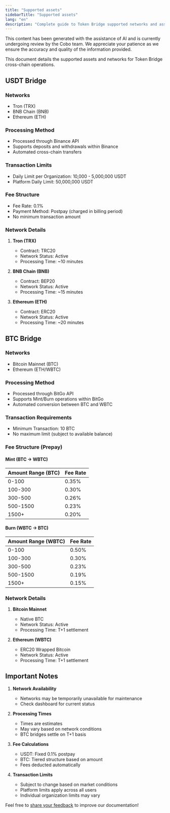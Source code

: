 ```yaml
---
title: "Supported assets"
sidebarTitle: "Supported assets"
lang: "en"
description: "Complete guide to Token Bridge supported networks and assets. Details on USDT bridging across Tron, BNB Chain, and Ethereum, including limits, fees, and processing methods."
---
```


<Note>This content has been generated with the assistance of AI and is currently undergoing review by the Cobo team. We appreciate your patience as we ensure the accuracy and quality of the information provided.</Note>

This document details the supported assets and networks for Token Bridge cross-chain operations.

## USDT Bridge

### Networks
- Tron (TRX)
- BNB Chain (BNB)
- Ethereum (ETH)

### Processing Method
- Processed through Binance API
- Supports deposits and withdrawals within Binance
- Automated cross-chain transfers

### Transaction Limits
- Daily Limit per Organization: 10,000 - 5,000,000 USDT
- Platform Daily Limit: 50,000,000 USDT

### Fee Structure
- Fee Rate: 0.1%
- Payment Method: Postpay (charged in billing period)
- No minimum transaction amount

### Network Details
1. **Tron (TRX)**
   - Contract: TRC20
   - Network Status: Active
   - Processing Time: ~10 minutes

2. **BNB Chain (BNB)**
   - Contract: BEP20
   - Network Status: Active
   - Processing Time: ~15 minutes

3. **Ethereum (ETH)**
   - Contract: ERC20
   - Network Status: Active
   - Processing Time: ~20 minutes

## BTC Bridge

### Networks
- Bitcoin Mainnet (BTC)
- Ethereum (ETH/WBTC)

### Processing Method
- Processed through BitGo API
- Supports Mint/Burn operations within BitGo
- Automated conversion between BTC and WBTC

### Transaction Requirements
- Minimum Transaction: 10 BTC
- No maximum limit (subject to available balance)

### Fee Structure (Prepay)

#### Mint (BTC → WBTC)
| Amount Range (BTC) | Fee Rate |
|-------------------|----------|
| 0-100             | 0.35%    |
| 100-300           | 0.30%    |
| 300-500           | 0.26%    |
| 500-1500          | 0.23%    |
| 1500+             | 0.20%    |

#### Burn (WBTC → BTC)
| Amount Range (WBTC) | Fee Rate |
|-------------------|----------|
| 0-100             | 0.50%    |
| 100-300           | 0.30%    |
| 300-500           | 0.23%    |
| 500-1500          | 0.19%    |
| 1500+             | 0.15%    |

### Network Details
1. **Bitcoin Mainnet**
   - Native BTC
   - Network Status: Active
   - Processing Time: T+1 settlement

2. **Ethereum (WBTC)**
   - ERC20 Wrapped Bitcoin
   - Network Status: Active
   - Processing Time: T+1 settlement

## Important Notes

1. **Network Availability**
   - Networks may be temporarily unavailable for maintenance
   - Check dashboard for current status

2. **Processing Times**
   - Times are estimates
   - May vary based on network conditions
   - BTC bridges settle on T+1 basis

3. **Fee Calculations**
   - USDT: Fixed 0.1% postpay
   - BTC: Tiered structure based on amount
   - Fees deducted automatically

4. **Transaction Limits**
   - Subject to change based on market conditions
   - Platform limits apply across all users
   - Individual organization limits may vary

<Tip>Feel free to [share your feedback](https://forms.zohopublic.com/cobo/form/DocumentFeedbackForm/formperma/QvLOhxJv1_JMsJ-1dleZ8Itb_7rzN-LtgvsDdxosoVI?referrername=manuals) to improve our documentation!</Tip>
